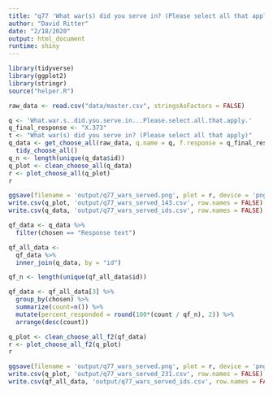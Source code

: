 ```yaml
---
title: "q77 'What war(s) did you serve in? (Please select all that apply)'"
author: "David Ritter"
date: "2/18/2020"
output: html_document
runtime: shiny
---
```


```r
library(tidyverse)
library(ggplot2)
library(stringr)
source("helper.R")
```

```r
raw_data <- read.csv("data/master.csv", stringsAsFactors = FALSE)
```

```r
q <- 'What.war.s..did.you.serve.in...Please.select.all.that.apply.'
q_final_response <- "X.373"
t <- "What war(s) did you serve in? (Please select all that apply)"
q_data <- get_choose_all(raw_data, q.name = q, f.response = q_final_response) %>%
  tidy_choose_all()
q_n <- length(unique(q_data$id))
q_plot <- clean_choose_all(q_data)
r <- plot_choose_all(q_plot)
r
```

```r
ggsave(filename = 'output/q77_wars_served.png', plot = r, device = 'png')
write.csv(q_plot, 'output/q77_wars_served_143.csv', row.names = FALSE)
write.csv(q_data, 'output/q77_wars_served_ids.csv', row.names = FALSE)
```

```r
qf_data <- q_data %>%
  filter(chosen == "Response text")
```

```r
qf_all_data <- 
  qf_data %>%
  inner_join(q_data, by = "id")

qf_n <- length(unique(qf_all_data$id))

qf_data <- qf_all_data[3] %>%
  group_by(chosen) %>%
  summarize(count=n()) %>%
  mutate(percent_responded = round(100*(count / qf_n), 2)) %>%
  arrange(desc(count))
```

```r
q_plot <- clean_choose_all_f2(qf_data)
r <- plot_choose_all_f2(q_plot)
r
```

```r
ggsave(filename = 'output/q77_wars_served.png', plot = r, device = 'png')
write.csv(q_plot, 'output/q77_wars_served_231.csv', row.names = FALSE)
write.csv(qf_all_data, 'output/q77_wars_served_ids.csv', row.names = FALSE)
```



